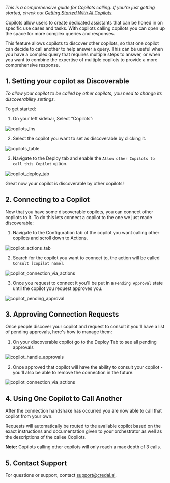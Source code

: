 _This is a comprehensive guide for Copilots calling. If you’re just getting started, check out [Getting Started With AI Copilots](/copilots/quick-start)._

Copilots allow users to create dedicated assistants that can be honed in on specific use cases and tasks. With copilots calling copilots you can open up the space for more complex queries and responses.

This feature allows copilots to discover other copilots, so that one copilot can decide to call another to help answer a query. This can be useful when you have a complex query that requires multiple steps to answer, or when you want to combine the expertise of multiple copilots to provide a more comprehensive response.

## 1. **Setting your copilot as Discoverable**

_To allow your copilot to be called by other copilots, you need to change its discoverability settings._

To get started:

1. On your left sidebar, Select “Copilots”:

![copilots_lhs](/docs/assets/copilots/copilot-collaboration/credal-side-bar.png)

2. Select the copilot you want to set as discoverable by clicking it.

![copilots_table](/docs/assets/copilots/copilot-collaboration/copilots-table.png)

3. Navigate to the Deploy tab and enable the `Allow other Copilots to call this Copilot` option.

![copilot_deploy_tab](/docs/assets/copilots/copilot-collaboration/copilots-deploy.png)

Great now your copilot is discoverable by other copilots!

## 2. **Connecting to a Copilot**

Now that you have some discoverable copilots, you can connect other copilots to it. To do this lets connect a copilot to the one we just made discoverable:

1. Navigate to the Configuration tab of the copilot you want calling other copilots and scroll down to Actions.

![copilot_actions_tab](/docs/assets/copilots/copilot-collaboration/copilot-actions.png)

2. Search for the copilot you want to connect to, the action will be called `Consult [copilot name]`.

![copilot_connection_via_actions](/docs/assets/copilots/copilot-collaboration/copilot-add-copilot.png)

3. Once you request to connect it you'll be put in a `Pending Approval` state until the copilot you request approves you.

![copilot_pending_approval](/docs/assets/copilots/copilot-collaboration/copilot-action-copilot-pending.png)

## 3. **Approving Connection Requests**

Once people discover your copilot and request to consult it you'll have a list of pending approvals, here's how to manage them: 

1. On your discoverable copilot go to the Deploy Tab to see all pending approvals

![copilot_handle_approvals](/docs/assets/copilots/copilot-collaboration/copilot-handle-approvals.png)

2. Once approved that copilot will have the ability to consult your copilot - you'll also be able to remove the connection in the future.

![copilot_connection_via_actions](/docs/assets/copilots/copilot-collaboration/copilot-remove-connection.png)

## 4. **Using One Copilot to Call Another**

After the connection handshake has occurred you are now able to call that copilot from your own. 

Requests will automatically be routed to the available copilot based on the exact instructions and documentation given to your orchestrator as well as the descriptions of the callee Copilots.  

**Note:** Copilots calling other copilots will only reach a max depth of 3 calls.

## 5. Contact Support

For questions or support, contact support@credal.ai.

